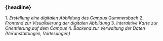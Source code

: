 
### {headline}

<Content>
1. <em>Erstellung eine digitalen Abbildung des Campus Gummersbach</em>
2. <em>Frontend zur Visualisierung der digitalen Abbildung</em>
3. <em>Interaktive Karte zur Orientierung auf dem Campus</em>
4. <em>Backend zur Verwaltung der Daten (Veranstaltungen, Vorlesungen)</em>
</Content>